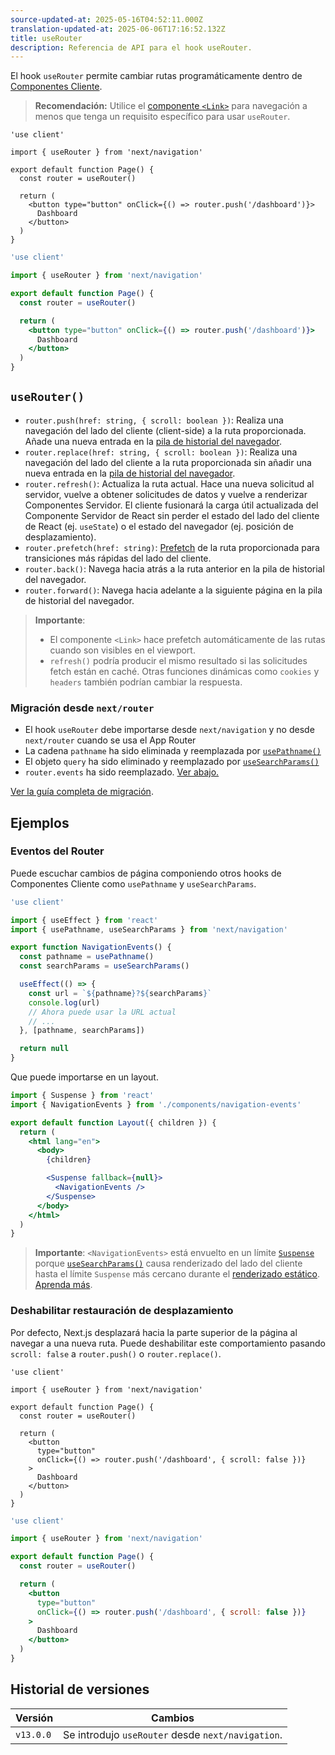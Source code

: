 ```yaml
---
source-updated-at: 2025-05-16T04:52:11.000Z
translation-updated-at: 2025-06-06T17:16:52.132Z
title: useRouter
description: Referencia de API para el hook useRouter.
---
```


El hook `useRouter` permite cambiar rutas programáticamente dentro de [Componentes Cliente](/docs/app/building-your-application/rendering/client-components).

> **Recomendación:** Utilice el [componente `<Link>`](/docs/app/building-your-application/routing/linking-and-navigating#link-component) para navegación a menos que tenga un requisito específico para usar `useRouter`.

```tsx filename="app/example-client-component.tsx" switcher
'use client'

import { useRouter } from 'next/navigation'

export default function Page() {
  const router = useRouter()

  return (
    <button type="button" onClick={() => router.push('/dashboard')}>
      Dashboard
    </button>
  )
}
```

```jsx filename="app/example-client-component.js" switcher
'use client'

import { useRouter } from 'next/navigation'

export default function Page() {
  const router = useRouter()

  return (
    <button type="button" onClick={() => router.push('/dashboard')}>
      Dashboard
    </button>
  )
}
```

## `useRouter()`

- `router.push(href: string, { scroll: boolean })`: Realiza una navegación del lado del cliente (client-side) a la ruta proporcionada. Añade una nueva entrada en la [pila de historial del navegador](https://developer.mozilla.org/docs/Web/API/History_API).
- `router.replace(href: string, { scroll: boolean })`: Realiza una navegación del lado del cliente a la ruta proporcionada sin añadir una nueva entrada en la [pila de historial del navegador](https://developer.mozilla.org/docs/Web/API/History_API).
- `router.refresh()`: Actualiza la ruta actual. Hace una nueva solicitud al servidor, vuelve a obtener solicitudes de datos y vuelve a renderizar Componentes Servidor. El cliente fusionará la carga útil actualizada del Componente Servidor de React sin perder el estado del lado del cliente de React (ej. `useState`) o el estado del navegador (ej. posición de desplazamiento).
- `router.prefetch(href: string)`: [Prefetch](/docs/app/building-your-application/routing/linking-and-navigating#1-prefetching) de la ruta proporcionada para transiciones más rápidas del lado del cliente.
- `router.back()`: Navega hacia atrás a la ruta anterior en la pila de historial del navegador.
- `router.forward()`: Navega hacia adelante a la siguiente página en la pila de historial del navegador.

> **Importante**:
>
> - El componente `<Link>` hace prefetch automáticamente de las rutas cuando son visibles en el viewport.
> - `refresh()` podría producir el mismo resultado si las solicitudes fetch están en caché. Otras funciones dinámicas como `cookies` y `headers` también podrían cambiar la respuesta.

### Migración desde `next/router`

- El hook `useRouter` debe importarse desde `next/navigation` y no desde `next/router` cuando se usa el App Router
- La cadena `pathname` ha sido eliminada y reemplazada por [`usePathname()`](/docs/app/api-reference/functions/use-pathname)
- El objeto `query` ha sido eliminado y reemplazado por [`useSearchParams()`](/docs/app/api-reference/functions/use-search-params)
- `router.events` ha sido reemplazado. [Ver abajo.](#router-events)

[Ver la guía completa de migración](/docs/app/building-your-application/upgrading/app-router-migration).

## Ejemplos

### Eventos del Router

Puede escuchar cambios de página componiendo otros hooks de Componentes Cliente como `usePathname` y `useSearchParams`.

```jsx filename="app/components/navigation-events.js"
'use client'

import { useEffect } from 'react'
import { usePathname, useSearchParams } from 'next/navigation'

export function NavigationEvents() {
  const pathname = usePathname()
  const searchParams = useSearchParams()

  useEffect(() => {
    const url = `${pathname}?${searchParams}`
    console.log(url)
    // Ahora puede usar la URL actual
    // ...
  }, [pathname, searchParams])

  return null
}
```

Que puede importarse en un layout.

```jsx filename="app/layout.js" highlight={2,10-12}
import { Suspense } from 'react'
import { NavigationEvents } from './components/navigation-events'

export default function Layout({ children }) {
  return (
    <html lang="en">
      <body>
        {children}

        <Suspense fallback={null}>
          <NavigationEvents />
        </Suspense>
      </body>
    </html>
  )
}
```

> **Importante**: `<NavigationEvents>` está envuelto en un límite [`Suspense`](/docs/app/building-your-application/routing/loading-ui-and-streaming#example) porque [`useSearchParams()`](/docs/app/api-reference/functions/use-search-params) causa renderizado del lado del cliente hasta el límite `Suspense` más cercano durante el [renderizado estático](/docs/app/building-your-application/rendering/server-components#static-rendering-default). [Aprenda más](/docs/app/api-reference/functions/use-search-params#behavior).

### Deshabilitar restauración de desplazamiento

Por defecto, Next.js desplazará hacia la parte superior de la página al navegar a una nueva ruta. Puede deshabilitar este comportamiento pasando `scroll: false` a `router.push()` o `router.replace()`.

```tsx filename="app/example-client-component.tsx" switcher
'use client'

import { useRouter } from 'next/navigation'

export default function Page() {
  const router = useRouter()

  return (
    <button
      type="button"
      onClick={() => router.push('/dashboard', { scroll: false })}
    >
      Dashboard
    </button>
  )
}
```

```jsx filename="app/example-client-component.jsx" switcher
'use client'

import { useRouter } from 'next/navigation'

export default function Page() {
  const router = useRouter()

  return (
    <button
      type="button"
      onClick={() => router.push('/dashboard', { scroll: false })}
    >
      Dashboard
    </button>
  )
}
```

## Historial de versiones

| Versión   | Cambios                                        |
| --------- | ---------------------------------------------- |
| `v13.0.0` | Se introdujo `useRouter` desde `next/navigation`. |